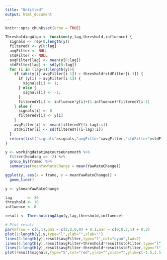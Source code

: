 ```yaml
---
title: "Untitled"
output: html_document
---
```


```r
knitr::opts_chunk$set(echo = TRUE)
```

```r

ThresholdingAlgo <- function(y,lag,threshold,influence) {
  signals <- rep(0,length(y))
  filteredY <- y[0:lag]
  avgFilter <- NULL
  stdFilter <- NULL
  avgFilter[lag] <- mean(y[0:lag])
  stdFilter[lag] <- sd(y[0:lag])
  for (i in (lag+1):length(y)){
    if (abs(y[i]-avgFilter[i-1]) > threshold*stdFilter[i-1]) {
      if (y[i] > avgFilter[i-1]) {
        signals[i] <- 1;
      } else {
        signals[i] <- -1;
      }
      filteredY[i] <- influence*y[i]+(1-influence)*filteredY[i-1]
    } else {
      signals[i] <- 0
      filteredY[i] <- y[i]
    }
    avgFilter[i] <- mean(filteredY[(i-lag):i])
    stdFilter[i] <- sd(filteredY[(i-lag):i])
  }
  return(list("signals"=signals,"avgFilter"=avgFilter,"stdFilter"=stdFilter))
}

```

```r

y <- workingdatatimecourseUnsmooth %>% 
  filter(heading == -2) %>%
  group_by(frame) %>% 
  summarise(meanYawRateChange = mean(YawRateChange)) 

ggplot(y, aes(x = frame, y = meanYawRateChange)) +
  geom_line()

y <- y$meanYawRateChange

lag       <- 30
threshold <- 10
influence <- 0

result <- ThresholdingAlgo(y,lag,threshold,influence)

```

```r

# Plot result
par(mfrow = c(2,1),oma = c(2,2,0,0) + 0.1,mar = c(0,0,2,1) + 0.2)
plot(1:length(y),y,type="l",ylab="",xlab="") 
lines(1:length(y),result$avgFilter,type="l",col="cyan",lwd=2)
lines(1:length(y),result$avgFilter+threshold*result$stdFilter,type="l",col="green",lwd=2)
lines(1:length(y),result$avgFilter-threshold*result$stdFilter,type="l",col="green",lwd=2)
plot(result$signals,type="S",col="red",ylab="",xlab="",ylim=c(-1.5,1.5),lwd=2)

```

